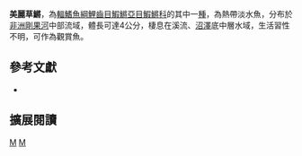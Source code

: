 {{Speciesbox 
| taxon = Fenerbahce formosus 
| status = LC
| status_system = IUCN3.1
| authority = [[Huber|Huber]], 1979
| synonyms = *''Adamas formosus, Huber, 1979''
}}
'''美麗草鱂'''，為[[輻鰭魚綱|輻鰭魚綱]][[鯉齒目|鯉齒目]][[鰕鱂亞目|鰕鱂亞目]][[鰕鱂科|鰕鱂科]]的其中一[[種|種]]，為熱帶淡水魚，分布於[[非洲|非洲]][[剛果河|剛果河]]中部流域，體長可達4公分，棲息在溪流、[[沼澤|沼澤]]底中層水域，生活習性不明，可作為觀賞魚。

== 參考文獻 ==
*{{FishBase_species|genus=Fenerbahce|species=formosus|year=2014|month=7}}

== 擴展閱讀 ==
{{refbegin}}
{{wikispecies-inline|Fenerbahce formosus|美麗草鱂}}
{{refend}}
{{Taxonbar|from=Q2824056}}

[[Category:觀賞魚|M]]
[[Category:草鱂屬|M]]


{{魚類小作品}}